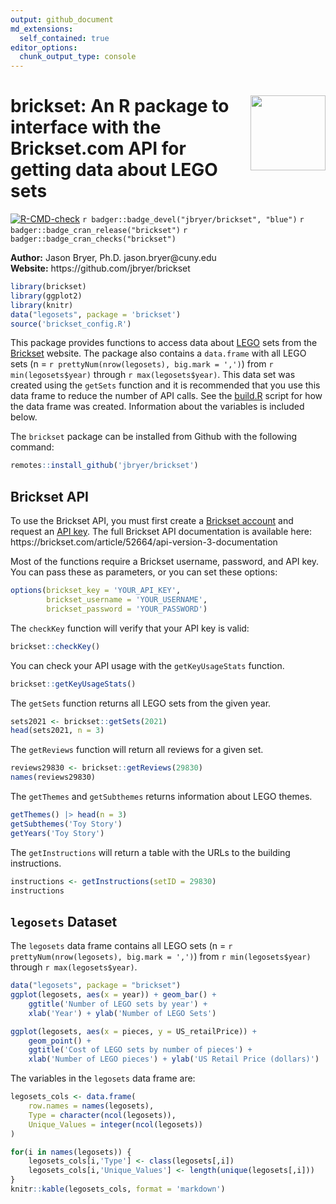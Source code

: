 ```yaml
---
output: github_document
md_extensions:
  self_contained: true
editor_options: 
  chunk_output_type: console
---
```


# <a href='https://github.com/jbryer/brickset'><img src='man/figures/brickset.png' align="right" width="120" /></a> brickset: An R package to interface with the Brickset.com API for getting data about LEGO sets

<!-- badges: start -->
[![R-CMD-check](https://github.com/jbryer/brickset/actions/workflows/R-CMD-check.yaml/badge.svg)](https://github.com/jbryer/brickset/actions/workflows/R-CMD-check.yaml)
`r badger::badge_devel("jbryer/brickset", "blue")`
`r badger::badge_cran_release("brickset")`
`r badger::badge_cran_checks("brickset")`
<!-- badges: end -->

**Author:** Jason Bryer, Ph.D. jason.bryer@cuny.edu  
**Website:** https://github.com/jbryer/brickset

```r
library(brickset)
library(ggplot2)
library(knitr)
data("legosets", package = 'brickset')
source('brickset_config.R')
```

This package provides functions to access data about [LEGO](https://www.lego.com/) sets from the [Brickset](https://brickset.com/) website. The package also contains a `data.frame` with all LEGO sets (n = `r prettyNum(nrow(legosets), big.mark = ',')`) from `r min(legosets$year)` through `r max(legosets$year)`. This data set was created using the `getSets` function and it is recommended that you use this data frame to reduce the number of API calls. See the [build.R](https://github.com/jbryer/PSAboot/blob/master/build.R) script for how the data frame was created. Information about the variables is included below.

The `brickset` package can be installed from Github with the following command:

```r
remotes::install_github('jbryer/brickset')
```

## Brickset API

To use the Brickset API, you must first create a [Brickset account](https://brickset.com/signup) and request an [API key](https://brickset.com/tools/webservices/requestkey). The full Brickset API documentation is available here: https://brickset.com/article/52664/api-version-3-documentation

Most of the functions require a Brickset username, password, and API key. You can pass these as parameters, or you can set these options:

```r
options(brickset_key = 'YOUR_API_KEY',
		brickset_username = 'YOUR_USERNAME',
		brickset_password = 'YOUR_PASSWORD')
```

The `checkKey` function will verify that your API key is valid:

```r
brickset::checkKey()
```

You can check your API usage with the `getKeyUsageStats` function.

```r
brickset::getKeyUsageStats()
```

The `getSets` function returns all LEGO sets from the given year.

```r
sets2021 <- brickset::getSets(2021)
head(sets2021, n = 3)
```

The `getReviews` function will return all reviews for a given set.

```r
reviews29830 <- brickset::getReviews(29830)
names(reviews29830)
```

The `getThemes` and `getSubthemes` returns information about LEGO themes.

```r
getThemes() |> head(n = 3)
getSubthemes('Toy Story')
getYears('Toy Story')
```

The `getInstructions` will return a table with the URLs to the building instructions.

```r
instructions <- getInstructions(setID = 29830)
instructions
```

## `legosets` Dataset

The `legosets` data frame contains all LEGO sets (n = `r prettyNum(nrow(legosets), big.mark = ',')`) from `r min(legosets$year)` through `r max(legosets$year)`.

```r
data("legosets", package = "brickset")
ggplot(legosets, aes(x = year)) + geom_bar() +
	ggtitle('Number of LEGO sets by year') +
	xlab('Year') + ylab('Number of LEGO Sets')
```

```r
ggplot(legosets, aes(x = pieces, y = US_retailPrice)) + 
	geom_point() +
	ggtitle('Cost of LEGO sets by number of pieces') +
	xlab('Number of LEGO pieces') + ylab('US Retail Price (dollars)')
```


The variables in the `legosets` data frame are:

```r
legosets_cols <- data.frame(
	row.names = names(legosets),
	Type = character(ncol(legosets)),
	Unique_Values = integer(ncol(legosets))
)

for(i in names(legosets)) {
	legosets_cols[i,'Type'] <- class(legosets[,i])
	legosets_cols[i,'Unique_Values'] <- length(unique(legosets[,i]))
}
knitr::kable(legosets_cols, format = 'markdown')
```

